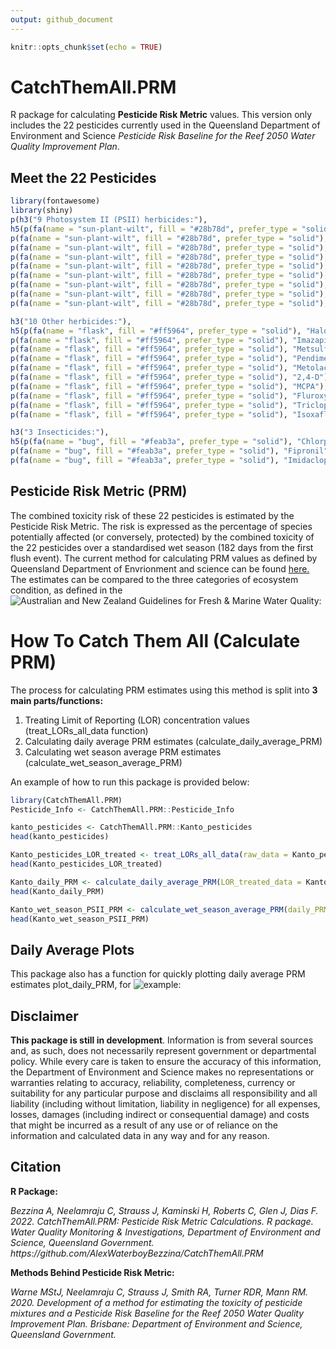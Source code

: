 ```yaml
---
output: github_document
---
```


```r
knitr::opts_chunk$set(echo = TRUE)
```

# CatchThemAll.PRM

R package for calculating **Pesticide Risk Metric** values. This version only includes the 22 pesticides currently used in the Queensland Department of Environment and Science *Pesticide Risk Baseline for the Reef 2050 Water Quality Improvement Plan*.

## Meet the 22 Pesticides

```r
library(fontawesome)
library(shiny)
p(h3("9 Photosystem II (PSII) herbicides:"),
h5(p(fa(name = "sun-plant-wilt", fill = "#28b78d", prefer_type = "solid"), "Ametryn"),
p(fa(name = "sun-plant-wilt", fill = "#28b78d", prefer_type = "solid"), "Atrazine"),
p(fa(name = "sun-plant-wilt", fill = "#28b78d", prefer_type = "solid"), "Diuron"),
p(fa(name = "sun-plant-wilt", fill = "#28b78d", prefer_type = "solid"), "Hexazinone"),
p(fa(name = "sun-plant-wilt", fill = "#28b78d", prefer_type = "solid"), "Metribuzin"),
p(fa(name = "sun-plant-wilt", fill = "#28b78d", prefer_type = "solid"), "Prometryn"),
p(fa(name = "sun-plant-wilt", fill = "#28b78d", prefer_type = "solid"), "Simazine"),
p(fa(name = "sun-plant-wilt", fill = "#28b78d", prefer_type = "solid"), "Tebuthiuron"),
p(fa(name = "sun-plant-wilt", fill = "#28b78d", prefer_type = "solid"), "Terbuthylazine")),

h3("10 Other herbicides:"),
h5(p(fa(name = "flask", fill = "#ff5964", prefer_type = "solid"), "Haloxyfop (acid)"),
p(fa(name = "flask", fill = "#ff5964", prefer_type = "solid"), "Imazapic"),
p(fa(name = "flask", fill = "#ff5964", prefer_type = "solid"), "Metsulfuron methyl"),
p(fa(name = "flask", fill = "#ff5964", prefer_type = "solid"), "Pendimethalin"),
p(fa(name = "flask", fill = "#ff5964", prefer_type = "solid"), "Metolachlor"),
p(fa(name = "flask", fill = "#ff5964", prefer_type = "solid"), "2,4-D"),
p(fa(name = "flask", fill = "#ff5964", prefer_type = "solid"), "MCPA"),
p(fa(name = "flask", fill = "#ff5964", prefer_type = "solid"), "Fluroxypyr"),
p(fa(name = "flask", fill = "#ff5964", prefer_type = "solid"), "Triclopyr"),
p(fa(name = "flask", fill = "#ff5964", prefer_type = "solid"), "Isoxaflutole metabolite (DKN)")),

h3("3 Insecticides:"),
h5(p(fa(name = "bug", fill = "#feab3a", prefer_type = "solid"), "Chlorpyrifos"),
p(fa(name = "bug", fill = "#feab3a", prefer_type = "solid"), "Fipronil"),
p(fa(name = "bug", fill = "#feab3a", prefer_type = "solid"), "Imidacloprid")))

```

## Pesticide Risk Metric (PRM)

The combined toxicity risk of these 22 pesticides is estimated by the Pesticide Risk Metric. The risk is expressed as the percentage of species potentially affected (or conversely, protected) by the combined toxicity of the 22 pesticides over a standardised wet season (182 days from the first flush event). The current method for calculating PRM values as defined by Queensland Department of Envrionment and science can be found [here.](https://www.publications.qld.gov.au/dataset/method-development-pesticide-risk-metric-baseline-condition-of-waterways-to-gbr/resource/c65858f9-d7ba-4aef-aa4f-e148f950220f) The estimates can be compared to the three categories of ecosystem condition, as defined in the ![Australian and New Zealand Guidelines for Fresh & Marine Water Quality:](https://github.com/qg-qesd/WQI_CatchThemAll.PRM/blob/main/images/ANZG_table.PNG)

# How To Catch Them All (Calculate PRM)

The process for calculating PRM estimates using this method is split into **3 main parts/functions:**

1. Treating Limit of Reporting (LOR) concentration values (treat_LORs_all_data function)
2. Calculating daily average PRM estimates (calculate_daily_average_PRM)
3. Calculating wet season average PRM estimates (calculate_wet_season_average_PRM)

An example of how to run this package is provided below:

```r
library(CatchThemAll.PRM)
Pesticide_Info <- CatchThemAll.PRM::Pesticide_Info

kanto_pesticides <- CatchThemAll.PRM::Kanto_pesticides
head(kanto_pesticides)

Kanto_pesticides_LOR_treated <- treat_LORs_all_data(raw_data = Kanto_pesticides, pesticide_info = Pesticide_Info)
head(Kanto_pesticides_LOR_treated)

Kanto_daily_PRM <- calculate_daily_average_PRM(LOR_treated_data = Kanto_pesticides_LOR_treated)
head(Kanto_daily_PRM)

Kanto_wet_season_PSII_PRM <- calculate_wet_season_average_PRM(daily_PRM_data = Kanto_daily_PRM, PRM_group = "Total PRM")
head(Kanto_wet_season_PSII_PRM)

```

## Daily Average Plots

This package also has a function for quickly plotting daily average PRM estimates plot_daily_PRM, for ![example:](https://github.com/qg-qesd/WQI_CatchThemAll.PRM/blob/main/images/plot_example.PNG)


## Disclaimer

**This package is still in development**. Information is from several sources and, as such, does not necessarily represent government or departmental policy. While every care is taken to ensure the accuracy of this information, the Department of Environment and Science makes no representations or warranties relating to  accuracy, reliability, completeness, currency or suitability for any particular purpose and disclaims all responsibility and all liability (including without limitation, liability in negligence) for all expenses, losses, damages (including indirect or consequential damage) and costs that might be incurred as a result of any use or of reliance on the information and calculated data in any way and for any reason.

## Citation

**R Package:**

*Bezzina A, Neelamraju C, Strauss J, Kaminski H, Roberts C, Glen J, Dias F. 2022. CatchThemAll.PRM: Pesticide Risk Metric Calculations. R package. Water Quality Monitoring & Investigations, Department of Environment and Science, Queensland Government. https://github.com/AlexWaterboyBezzina/CatchThemAll.PRM*

**Methods Behind Pesticide Risk Metric:**

*Warne MStJ, Neelamraju C, Strauss J, Smith RA, Turner RDR, Mann RM. 2020. Development of a method for estimating the toxicity of pesticide mixtures and a Pesticide Risk Baseline for the Reef 2050 Water Quality Improvement Plan. Brisbane: Department of Environment and Science, Queensland Government.*
